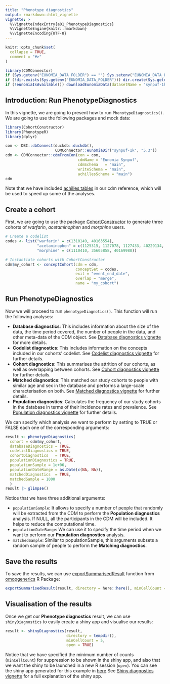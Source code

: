 ```yaml
---
title: "Phenotype diagnostics"
output: rmarkdown::html_vignette
vignette: >
  %\VignetteIndexEntry{a01_PhenotypeDiagnostics}
  %\VignetteEngine{knitr::rmarkdown}
  %\VignetteEncoding{UTF-8}
---
```


```r
knitr::opts_chunk$set(
  collapse = TRUE,
  comment = "#>"
)

library(CDMConnector)
if (Sys.getenv("EUNOMIA_DATA_FOLDER") == "") Sys.setenv("EUNOMIA_DATA_FOLDER" = tempdir())
if (!dir.exists(Sys.getenv("EUNOMIA_DATA_FOLDER"))) dir.create(Sys.getenv("EUNOMIA_DATA_FOLDER"))
if (!eunomiaIsAvailable()) downloadEunomiaData(datasetName = "synpuf-1k", cdmVersion = "5.3")
```

## Introduction: Run PhenotypeDiagnostics

In this vignette, we are going to present how to run `PhenotypeDiagnostics()`. We are going to use the following packages and mock data:

```r
library(CohortConstructor)
library(PhenotypeR)
library(dplyr)

con <- DBI::dbConnect(duckdb::duckdb(), 
                      CDMConnector::eunomiaDir("synpuf-1k", "5.3"))
cdm <- CDMConnector::cdmFromCon(con = con, 
                                cdmName = "Eunomia Synpuf",
                                cdmSchema   = "main",
                                writeSchema = "main", 
                                achillesSchema = "main")
cdm
```

Note that we have included [achilles tables](https://github.com/OHDSI/Achilles) in our cdm reference, which will be used to speed up some of the analyses.

## Create a cohort

First, we are going to use the package [CohortConstructor](https://ohdsi.github.io/CohortConstructor/) to generate three cohorts of *warfarin*, *acetaminophen* and *morphine* users.

```r
# Create a codelist
codes <- list("warfarin" = c(1310149, 40163554),
              "acetaminophen" = c(1125315, 1127078, 1127433, 40229134, 40231925, 40162522, 19133768),
              "morphine" = c(1110410, 35605858, 40169988))

# Instantiate cohorts with CohortConstructor
cdm$my_cohort <- conceptCohort(cdm = cdm,
                               conceptSet = codes, 
                               exit = "event_end_date",
                               overlap = "merge",
                               name = "my_cohort")
```
## Run PhenotypeDiagnostics

Now we will proceed to run `phenotypeDiagnotics()`. This function will run the following analyses:

-   **Database diagnostics**: This includes information about the size of the data, the time period covered, the number of people in the data, and other meta-data of the CDM object. See [Database diagnostics vignette](https://ohdsi.github.io/PhenotypeR/articles/a03_DatabaseDiagnostics.html) for more details. 
-   **Codelist diagnostics**: This includes information on the concepts included in our cohorts' codelist. See [Codelist diagnostics vignette](https://ohdsi.github.io/PhenotypeR/articles/a04_CodelistDiagnostics.html) for further details.
-   **Cohort diagnostics**: This summarises the attrition of our cohorts, as well as overlapping between cohorts. See [Cohort diagnostics vignette](https://ohdsi.github.io/PhenotypeR/articles/a05_CohortDiagnostics.html) for further details.
-   **Matched diagnostics**: This matched our study cohorts to people with similar age and sex in the database and performs a large-scale characterisation on both. See [Matched diagnostics vignette](https://ohdsi.github.io/PhenotypeR/articles/a06_MatchedDiagnostics.html) for further details.
-   **Population diagnostics**: Calculates the frequency of our study cohorts in the database in terms of their incidence rates and prevalence. See [Population diagnostics vignette](https://ohdsi.github.io/PhenotypeR/articles/a07_PopulationDiagnostics.html) for further details.

We can specify which analysis we want to perform by setting to TRUE or FALSE each one of the corresponding arguments:
```r
result <- phenotypeDiagnostics(
  cohort = cdm$my_cohort, 
  databaseDiagnostics = TRUE, 
  codelistDiagnostics = TRUE, 
  cohortDiagnostics   = TRUE, 
  populationDiagnostics = TRUE,
  populationSample = 1e+06,
  populationDateRange = as.Date(c(NA, NA)),
  matchedDiagnostics  = TRUE,
  matchedSample = 1000
  )
result |> glimpse()
```

Notice that we have three additional arguments:

-   `populationSample`: It allows to specify a number of people that randomly will be extracted from the CDM to perform the **Population diagnostics** analysis. If NULL, all the participants in the CDM will be included. It helps to reduce the computational time.
-   `populationDateRange`: We can use it to specify the time period when we want to perform our **Population diagnostics** analysis.
-   `matchedSample`: Similar to populationSample, this arguments subsets a random sample of people to perform the **Matching diagnostics**.

## Save the results
To save the results, we can use [exportSummarisedResult](https://darwin-eu.github.io/omopgenerics/reference/exportSummarisedResult.html) function from [omopgenerics](https://darwin-eu.github.io/omopgenerics/index.html) R Package:
```r
exportSummarisedResult(result, directory = here::here(), minCellCount = 5)
```

## Visualisation of the results
Once we get our **Phenotype diagnostics** result, we can use `shinyDiagnostics` to easily create a shiny app and visualise our results:

```r
result <- shinyDiagnostics(result,
                           directory = tempdir(),
                           minCellCount = 5, 
                           open = TRUE)
```
Notice that we have specified the minimum number of counts (`minCellCount`) for suppression to be shown in the shiny app, and also that we want the shiny to be launched in a new R session (`open`). You can see the shiny app generated for this example in [here](https://dpa-pde-oxford.shinyapps.io/Readme_PhenotypeR/).See [Shiny diagnostics vignette](https://ohdsi.github.io/PhenotypeR/articles/a02_ShinyDiagnostics.html) for a full explanation of the shiny app.

